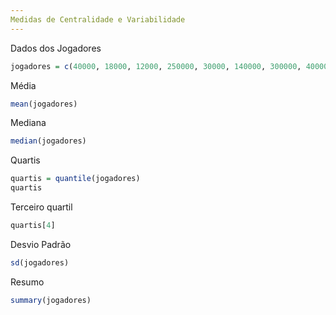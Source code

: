```yaml
---
Medidas de Centralidade e Variabilidade
---
```

Dados dos Jogadores
```r
jogadores = c(40000, 18000, 12000, 250000, 30000, 140000, 300000, 40000, 800000)
```
Média
```r
mean(jogadores)
```
Mediana
```r
median(jogadores)
```
Quartis
```r
quartis = quantile(jogadores)
quartis
```
Terceiro quartil
```r
quartis[4]
```
Desvio Padrão
```r
sd(jogadores)
```
Resumo
```r
summary(jogadores)
```

